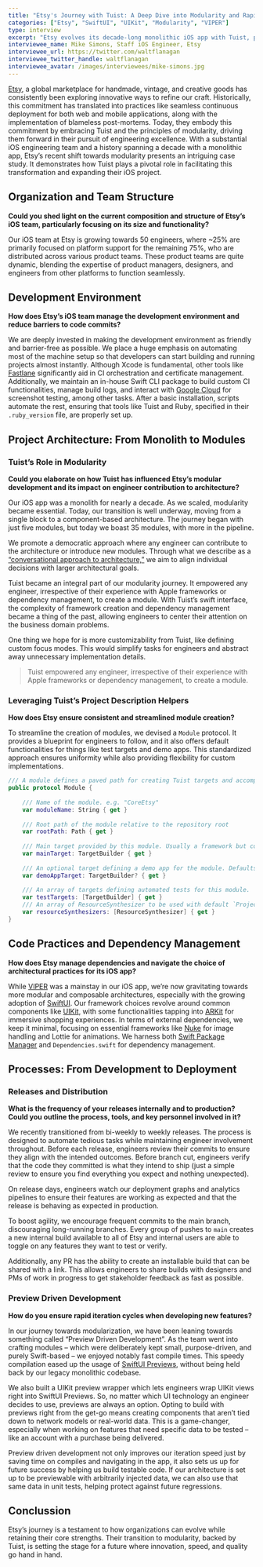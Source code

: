 ```yaml
---
title: "Etsy's Journey with Tuist: A Deep Dive into Modularity and Rapid Iteration"
categories: ["Etsy", "SwiftUI", "UIKit", "Modularity", "VIPER"]
type: interview
excerpt: "Etsy evolves its decade-long monolithic iOS app with Tuist, paving the way for modular development. With nearly 50 iOS engineers, they leverage Tuist for streamlined module creation and emphasize a unified approach to architecture. Transitioning to SwiftUI and adopting Preview Driven Development, Etsy champions rapid iteration, testability, and consistent quality. Their tech journey reflects innovation at its best. "
interviewee_name: Mike Simons, Staff iOS Engineer, Etsy
interviewee_url: https://twitter.com/waltflanagan
interviewee_twitter_handle: waltflanagan
interviewee_avatar: /images/interviewees/mike-simons.jpg
---
```


[Etsy](https://www.etsy.com/), a global marketplace for handmade, vintage, and creative goods has consistently been exploring innovative ways to refine our craft. Historically, this commitment has translated into practices like seamless continuous deployment for both web and mobile applications, along with the implementation of blameless post-mortems. Today, they embody this commitment by embracing Tuist and the principles of modularity, driving them forward in their pursuit of engineering excellence.
With a substantial iOS engineering team and a history spanning a decade with a monolithic app, Etsy’s recent shift towards modularity presents an intriguing case study. It demonstrates how Tuist plays a pivotal role in facilitating this transformation and expanding their iOS project.

## Organization and Team Structure

**Could you shed light on the current composition and structure of Etsy’s iOS team, particularly focusing on its size and functionality?**

Our iOS team at Etsy is growing towards 50 engineers, where ~25% are primarily focused on platform support for the remaining 75%, who are distributed across various product teams. These product teams are quite dynamic, blending the expertise of product managers, designers, and engineers from other platforms to function seamlessly.

## Development Environment

**How does Etsy’s iOS team manage the development environment and reduce barriers to code commits?**

We are deeply invested in making the development environment as friendly and barrier-free as possible. We place a huge emphasis on automating most of the machine setup so that developers can start building and running projects almost instantly. Although Xcode is fundamental, other tools like [Fastlane](https://fastlane.tools/) significantly aid in CI orchestration and certificate management. Additionally, we maintain an in-house Swift CLI package to build custom CI functionalities, manage build logs, and interact with [Google Cloud](https://cloud.google.com/) for screenshot testing, among other tasks.
After a basic installation, scripts automate the rest, ensuring that tools like Tuist and Ruby, specified in their `.ruby_version` file, are properly set up.

## Project Architecture: From Monolith to Modules

### Tuist’s Role in Modularity

**Could you elaborate on how Tuist has influenced Etsy’s modular development and its impact on engineer contribution to architecture?**

Our iOS app was a monolith for nearly a decade. As we scaled, modularity became essential. Today, our transition is well underway, moving from a single block to a component-based architecture. The journey began with just five modules, but today we boast 35 modules, with more in the pipeline.

We promote a democratic approach where any engineer can contribute to the architecture or introduce new modules. Through what we describe as a [“conversational approach to architecture,”](https://martinfowler.com/articles/scaling-architecture-conversationally.html) we aim to align individual decisions with larger architectural goals.

Tuist became an integral part of our modularity journey. It empowered any engineer, irrespective of their experience with Apple frameworks or dependency management, to create a module. With Tuist’s swift interface, the complexity of framework creation and dependency management became a thing of the past, allowing engineers to center their attention on the business domain problems.

One thing we hope for is more customizability from Tuist, like defining custom focus modes. This would simplify tasks for engineers and abstract away unnecessary implementation details.

> Tuist empowered any engineer, irrespective of their experience with Apple frameworks or dependency management, to create a module.

### Leveraging Tuist’s Project Description Helpers

**How does Etsy ensure consistent and streamlined module creation?**

To streamline the creation of modules, we devised a `Module` protocol. It provides a blueprint for engineers to follow, and it also offers default functionalities for things like test targets and demo apps. This standardized approach ensures uniformity while also providing flexibility for custom implementations.

```swift
/// A module defines a paved path for creating Tuist targets and accompanying helper targets
public protocol Module {
    
    /// Name of the module. e.g. "CoreEtsy"
    var moduleName: String { get }
    
    /// Root path of the module relative to the repository root
    var rootPath: Path { get }
    
    /// Main target provided by this module. Usually a framework but could be any target built with `TargetBuilder`
    var mainTarget: TargetBuilder { get }
    
    /// An optional target defining a demo app for the module. Defaults to `.swiftUIDemoApp`. Override to ignore or specify `.uiKitDemoApp`
    var demoAppTarget: TargetBuilder? { get }
    
    /// An array of targets defining automated tests for this module.  Defaults to a single unit test target. Override to modify or add other test targets like `.uiTestTarget`
    var testTargets: [TargetBuilder] { get }
    /// An array of ResourceSynthesizer to be used with default `Project`
    var resourceSynthesizers: [ResourceSynthesizer] { get }
}
```

## Code Practices and Dependency Management

**How does Etsy manage dependencies and navigate the choice of architectural practices for its iOS app?**

While [VIPER](https://www.objc.io/issues/13-architecture/viper/) was a mainstay in our iOS app, we’re now gravitating towards more modular and composable architectures, especially with the growing adoption of [SwiftUI](https://developer.apple.com/xcode/swiftui/). Our framework choices revolve around common components like [UIKit](https://developer.apple.com/documentation/uikit), with some functionalities tapping into [ARKit](https://developer.apple.com/augmented-reality/) for immersive shopping experiences. In terms of external dependencies, we keep it minimal, focusing on essential frameworks like [Nuke](https://github.com/kean/Nuke) for image handling and Lottie for animations. We harness both [Swift Package Manager](https://www.swift.org/package-manager/) and `Dependencies.swift` for dependency management.

## Processes: From Development to Deployment

### Releases and Distribution

**What is the frequency of your releases internally and to production? Could you outline the process, tools, and key personnel involved in it?**

We recently transitioned from bi-weekly to weekly releases. The process is designed to automate tedious tasks while maintaining engineer involvement throughout. Before each release, engineers review their commits to ensure they align with the intended outcomes. Before branch cut, engineers verify that the code they committed is what they intend to ship (just a simple review to ensure you find everything you expect and nothing unexpected).

On release days, engineers watch our deployment graphs and analytics pipelines to ensure their features are working as expected and that the release is behaving as expected in production.

To boost agility, we encourage frequent commits to the main branch, discouraging long-running branches. Every group of pushes to `main` creates a new internal build available to all of Etsy and internal users are able to toggle on any features they want to test or verify.

Additionally, any PR has the ability to create an installable build that can be shared with a link. This allows engineers to share builds with designers and PMs of work in progress to get stakeholder feedback as fast as possible.

### Preview Driven Development

**How do you ensure rapid iteration cycles when developing new features?**

In our journey towards modularization, we have been leaning towards something called “Preview Driven Development”. As the team went into crafting modules – which were deliberately kept small, purpose-driven, and purely Swift-based – we enjoyed notably fast compile times. This speedy compilation eased up the usage of [SwiftUI Previews](https://developer.apple.com/documentation/swiftui/previews-in-xcode), without being held back by our legacy monolithic codebase.

We also built a UIKit preview wrapper which lets engineers wrap UIKit views right into SwiftUI Previews. So, no matter which UI technology an engineer decides to use, previews are always an option. Opting to build with previews right from the get-go means creating components that aren’t tied down to network models or real-world data. This is a game-changer, especially when working on features that need specific data to be tested –like an account with a purchase being delivered.

Preview driven development not only improves our iteration speed just by saving time on compiles and navigating in the app, it also sets us up for future success by helping us build testable code. If our architecture is set up to be previewable with arbitrarily injected data, we can also use that same data in unit tests, helping protect against future regressions.

## Conclussion

Etsy’s journey is a testament to how organizations can evolve while retaining their core strengths. Their transition to modularity, backed by Tuist, is setting the stage for a future where innovation, speed, and quality go hand in hand.